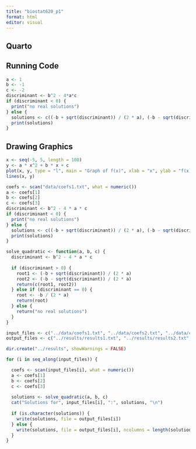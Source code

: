```yaml
---
title: "biostat620_p1"
format: html
editor: visual
---
```


## Quarto



## Running Code
```r
a <- 1
b <- -1
c <- -2
discriminant <- b^2 - 4*a*c
if (discriminant < 0) {
  print("no real solutions")
} else {
  solutions <- c((-b + sqrt(discriminant)) / (2 * a), (-b - sqrt(discriminant)) / (2 * a))
  print(solutions)
}
```

## Drawing Graphics

```r
x <- seq(-5, 5, length = 100)
y <- a * x^2 + b * x + c
plot(x, y, type = "l", main = "Graph of f(x)", xlab = "x", ylab = "f(x)")
lines(x, y)
```


```r
coefs <- scan("data/coefs1.txt", what = numeric())
a <- coefs[1]
b <- coefs[2]
c <- coefs[3]
discriminant <- b^2 - 4 * a * c
if (discriminant < 0) {
  print("no real solutions")
} else {
  solutions <- c((-b + sqrt(discriminant)) / (2 * a), (-b - sqrt(discriminant)) / (2 * a))
  print(solutions)
}
```


```r
solve_quadratic <- function(a, b, c) {
  discriminant <- b^2 - 4 * a * c
  
  if (discriminant > 0) {
    root1 <- (-b + sqrt(discriminant)) / (2 * a)
    root2 <- (-b - sqrt(discriminant)) / (2 * a)
    return(c(root1, root2))
  } else if (discriminant == 0) {
    root <- -b / (2 * a)
    return(root)
  } else {
    return("no real solutions")
  }
}

input_files <- c("../data/coefs1.txt", "../data/coefs2.txt", "../data/coefs3.txt")
output_files <- c("../results/results1.txt", "../results/results2.txt", "../results/results3.txt")

dir.create("../results", showWarnings = FALSE)

for (i in seq_along(input_files)) {

  coefs <- scan(input_files[i], what = numeric())
  a <- coefs[1]
  b <- coefs[2]
  c <- coefs[3]
  
  solutions <- solve_quadratic(a, b, c)
  cat("Solutions for", input_files[i], ":", solutions, "\n")
  
  if (is.character(solutions)) {
    write(solutions, file = output_files[i])
  } else {
    write(solutions, file = output_files[i], ncolumns = length(solutions))
  }
}
```